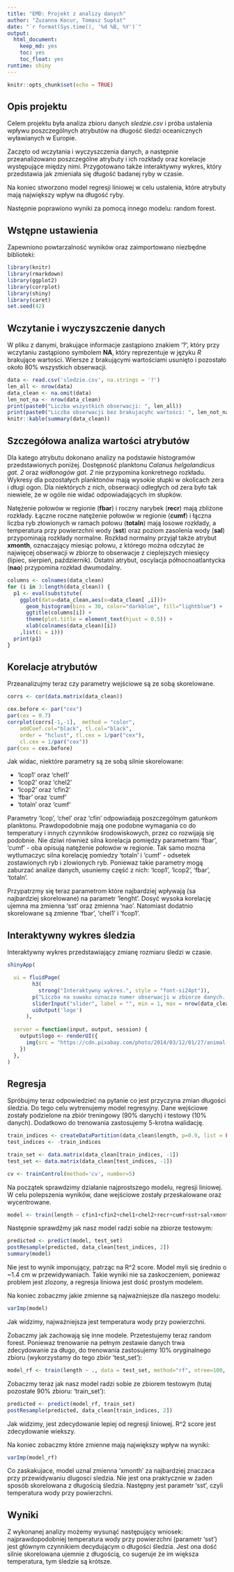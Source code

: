 ```yaml
---
title: "EMD: Projekt z analizy danych"
author: "Zuzanna Kocur, Tomasz Supłat"
date: "`r format(Sys.time(), '%d %B, %Y')`"
output:
  html_document:
    keep_md: yes
    toc: yes
    toc_float: yes
runtime: shiny
---
```


```r
knitr::opts_chunk$set(echo = TRUE)
```


## Opis projektu
Celem projektu była analiza zbioru danych *sledzie.csv* i próba ustalenia wpływu poszczególnych atrybutów na długość śledzi oceanicznych wyławianych w Europie.

Zaczęto od wczytania i wyczyszczenia danych, a następnie przeanalizowano poszczególne atrybuty i ich rozkłady oraz korelacje występujące między nimi. Przygotowano także interaktywny wykres, który przedstawia jak zmieniała się długość badanej ryby w czasie.

Na koniec stworzono model regresji liniowej w celu ustalenia, które atrybuty mają największy wpływ na długość ryby.

Następnie poprawiono wyniki za pomocą innego modelu: random forest.

##  Wstępne ustawienia

Zapewniono powtarzalność wyników oraz zaimportowano niezbędne biblioteki:

```r
library(knitr)
library(rmarkdown)
library(ggplot2)
library(corrplot)
library(shiny)
library(caret)
set.seed(42)

```
## Wczytanie i wyczyszczenie danych

W pliku z danymi, brakujące informacje zastąpiono znakiem '?', który przy wczytaniu zastąpiono symbolem **NA**, który reprezentuje w języku *R* brakujące wartości. Wiersze z brakującymi wartościami usunięto i pozostało około 80% wszystkich obserwacji.

```r
data <- read.csv('sledzie.csv', na.strings = '?')
len_all <- nrow(data)
data_clean <- na.omit(data)
len_not_na <- nrow(data_clean)
print(paste0("Liczba wszystkich obserwacji: ", len_all))
print(paste0("Liczba obserwacji bez brakujacyhc wartości: ", len_not_na))
knitr::kable(summary(data_clean))
```

## Szczegółowa analiza wartości atrybutów

Dla katego atrybutu dokonano analizy na podstawie histogramów przedstawionych poniżej. Dostępność planktonu *Calanus helgolandicus gat. 2* oraz *widłonogów gat. 2* nie przypomina konkretnego rozkładu. Wykresy dla pozostałych planktonów mają wysokie słupki w okolicach zera i długi ogon. Dla niektórych z nich, obserwacji odległych od zera było tak niewiele, że w ogóle nie widać odpowiadających im słupków.

Natężenie połowów w regionie (**fbar**) i roczny narybek (**recr**) mają zbliżone rozkłady. Łączne roczne natężenie połowów w regionie (**cumf**) i łączna liczba ryb złowionych w ramach połowu (**totaln**) mają losowe rozkłady, a temperatura przy powierzchni wody (**sst**) oraz poziom zasolenia wody (**sal**) przypominają rozkłady normalne. Rozkład normalny przyjął także atrybut **xmonth**, oznaczający miesiąc połowu, z którego można odczytać że najwięcej obserwacji w zbiorze to obserwacje z cieplejszych miesięcy (lipiec, sierpień, październik). Ostatni atrybut, oscylacja północnoatlantycka (**nao**) przypomina rozkład dwumodalny.

```r
columns <- colnames(data_clean)
for (i in 3:length(data_clean)) {
  p1 <- eval(substitute(
    ggplot(data=data_clean,aes(x=data_clean[ ,i]))+
      geom_histogram(bins = 30, color="darkblue", fill="lightblue") +
      ggtitle(columns[i]) +
      theme(plot.title = element_text(hjust = 0.5)) +
      xlab(colnames(data_clean)[i])
    ,list(i = i)))
  print(p1)
}
```

## Korelacje atrybutów
Przeanalizujmy teraz czy parametry wejściowe są ze sobą skorelowane.

```r
corrs <- cor(data.matrix(data_clean))

cex.before <- par("cex")
par(cex = 0.7)
corrplot(corrs[-1,-1],  method = "color",
    addCoef.col="black", tl.col="black",
    order = "hclust", tl.cex = 1/par("cex"),
    cl.cex = 1/par("cex"))
par(cex = cex.before)
```

Jak widac, niektóre parametry są ze sobą silnie skorelowane:

* 'lcop1' oraz 'chel1'
* 'lcop2' oraz 'chel2'
* 'lcop2' oraz 'cfin2'
* 'fbar' oraz 'cumf'
* 'totaln' oraz 'cumf'

Parametry 'lcop', 'chel' oraz 'cfin' odpowiadają poszczególnym gatunkom planktonu. Prawdopodobnie mają one podobne wymagania co do temperatury i innych czynników środowiskowych, przez co rozwijają się podobnie. Nie dziwi również silna korelacja pomiędzy parametrami 'fbar', 'cumf' - oba opisują natężenie połowów w regionie. Tak samo mozna wytlumaczyc silna korelację pomiedzy 'totaln' i 'cumf' - odsetek zostawionych ryb i zlowionych ryb. Poniewaz takie parametry mogą zaburzać analize danych, usuniemy część z nich: 'lcop1', 'lcop2', 'fbar', 'totaln'.

Przypatrzmy się teraz parametrom które najbardziej wpływają (sa najbardziej skorelowane) na parametr 'lenght'. Dosyć wysoka korelację ujemna ma zmienna 'sst' oraz zmienna 'nao'. Natomiast dodatnio skorelowane są zmienne 'fbar', 'chel1' i 'fcop1'.

## Interaktywny wykres śledzia
Interaktywny wykres przedstawiający zmianę rozmiaru śledzi w czasie.

```r
shinyApp(

  ui = fluidPage(
        h3(
          strong("Interaktywny wykres.", style = "font-si24pt")),
        p("Liczba na suwaku oznacza numer obserwacji w zbiorze danych. Rysunek przyjmuje szerokość odpowiadającą danej obserwacji."),
        sliderInput("slider", label = "", min = 1, max = nrow(data_clean), value = 1, width = "100%"),
        uiOutput('logo')
      ),
     
  server = function(input, output, session) {
    output$logo <- renderUI({
      img(src = "https://cdn.pixabay.com/photo/2014/03/12/01/27/animal-pet-285797_1280.png", width = 20*as.integer(data_clean$length[input$slider]))
    })
  },
)
```

## Regresja

Spróbujmy teraz odpowiedzieć na pytanie co jest przyczyna zmian długości śledzia. Do tego celu wytrenujemy model regresyjny.  Dane wejściowe zostały podzielone na zbiór treningowy (90% danych) i testowy (10% danych). Dodatkowo do trenowania zastosujemy 5-krotna walidację.

``` r
train_indices <- createDataPartition(data_clean$length, p=0.9, list = FALSE, times=1)
test_indices <- -train_indices

train_set <- data.matrix(data_clean[train_indices, -1])
test_set <- data.matrix(data_clean[test_indices, -1])

cv <- trainControl(method='cv', number=5)
```

Na początek sprawdzimy działanie najprostszego modelu, regresji liniowej. W celu polepszenia wyników, dane wejściowe zostały przeskalowane oraz wycentrowane.

``` r
model <- train(length ~ cfin1+cfin2+chel1+chel2+recr+cumf+sst+sal+xmonth+nao, data = train_set, method="lm", preProcess = c('scale', 'center'), trControl=cv)
```

Następnie sprawdźmy jak nasz model radzi sobie na zbiorze testowym:

```r
predicted <- predict(model, test_set)
postResample(predicted, data_clean[test_indices, 2])
summary(model)
```

Nie jest to wynik imponujący, patrząc na R^2 score. Model myli się średnio o ~1.4 cm w przewidywaniach. Takie wyniki nie sa zaskoczeniem, poniewaz problem jest zlozony, a regresja liniowa jest dość prostym modelem.

Na koniec zobaczmy jakie zmienne są najważniejsze dla naszego modelu:

```r
varImp(model)
```

Jak widzimy, najważniejsza jest temperatura wody przy powierzchni.

Zobaczmy jak zachowają się inne modele. Przetestujemy teraz random forest. Poniewaz trenowanie na pełnym zestawie danych trwa zdecydowanie za długo, do trenowania zastosujemy 10% oryginalnego zbioru (wykorzystamy do tego zbiór 'test_set'):

``` r
model_rf <- train(length ~ ., data = test_set, method="rf", ntree=100, importance= TRUE, trControl=cv)
```

Zobaczmy teraz jak nasz model radzi sobie ze zbiorem testowym (tutaj pozostałe 90% zbioru: 'train_set'):

```r
predicted <- predict(model_rf, train_set)
postResample(predicted, data_clean[train_indices, 2])
```
Jak widzimy, jest zdecydowanie lepiej od regresji liniowej. R^2 score jest zdecydowanie wiekszy.

Na koniec zobaczmy które zmienne mają największy wpływ na wyniki:

```r
varImp(model_rf)
```

Co zaskakujace, model uznal zmienna 'xmonth' za najbardziej znaczaca przy przewidywaniu dlugosci sledzia. Nie jest ona praktycznie w żaden sposób skorelowana z długością śledzia. Następny jest parametr 'sst', czyli temperatura wody przy powierzchni.

## Wyniki
Z wykonanej analizy możemy wysunąć następujący wniosek: najprawdopodobniej temperatura wody przy powierzchni (parametr 'sst') jest głównym czynnikiem decydującym o długości śledzia. Jest ona dość silnie skorelowana ujemnie z długością, co sugeruje że im większa temperatura, tym śledzie są krótsze.
